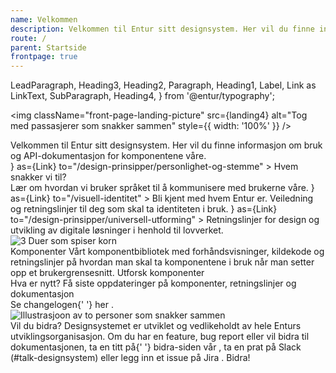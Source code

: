 ```yaml
---
name: Velkommen
description: Velkommen til Entur sitt designsystem. Her vil du finne informasjon om bruk og API-dokumentasjon for komponentene våre.
route: /
parent: Startside
frontpage: true
---
```


  LeadParagraph,
  Heading3,
  Heading2,
  Paragraph,
  Heading1,
  Label,
  Link as LinkText,
  SubParagraph,
  Heading4,
} from '@entur/typography';

<img
  className="front-page-landing-picture"
  src={landing4}
  alt="Tog med passasjerer som snakker sammen"
  style={{ width: '100%' }}
/>

<LeadParagraph className="front-page-lead-paragraph">
  Velkommen til Entur sitt designsystem. Her vil du finne informasjon om bruk og
  API-dokumentasjon for komponentene våre.
</LeadParagraph>

<div className="front-page--card-box-container">
  <NavigationCard
    title="Personlighet og stemme"
    titleIcon={<EditIcon />}
    as={Link}
    to="/design-prinsipper/personlighet-og-stemme"
  >
    Hvem snakker vi til? <br />
    Lær om hvordan vi bruker språket til å kommunisere med brukerne våre.
  </NavigationCard>
  <NavigationCard
    title="Visuell identitet"
    titleIcon={<ColorPickerIcon />}
    as={Link}
    to="/visuell-identitet"
  >
    Bli kjent med hvem Entur er. Veiledning og retningslinjer til deg som skal
    ta identiteten i bruk.
  </NavigationCard>
  <NavigationCard
    title="Universell utforming"
    titleIcon={<ViewIcon />}
    as={Link}
    to="/design-prinsipper/universell-utforming"
  >
    Retningslinjer for design og utvikling av digitale løsninger i henhold til
    lovverket.
  </NavigationCard>
</div>

<div className="front-page-components">
  <img
    className="front-page-components__image"
    src={duer}
    alt="3 Duer som spiser korn"
  />
  <div className="front-page-components__text">
    <Heading3 as="span" style={{ marginBottom: '0em' }}>
      Komponenter
    </Heading3>
    <Paragraph>
      Vårt komponentbibliotek med forhåndsvisninger, kildekode og retningslinjer
      på hvordan man skal ta komponentene i bruk når man setter opp et
      brukergrensesnitt.
    </Paragraph>
    <PrimaryButton as={Link} to="/komponenter" style={{ width: '14rem' }}>
      Utforsk komponenter
    </PrimaryButton>
  </div>
</div>

<div className="front-page-bottom">
  <div>
    <Heading2>Hva er nytt?</Heading2>
    <Paragraph>
      Få siste oppdateringer på komponenter, retningslinjer og dokumentasjon
      <br />
      Se changelogen{' '}
      <LinkText as={Link} to="/komponenter/ressurser/changelog">
        her
      </LinkText>
      .
    </Paragraph>
  </div>
  <div style={{ height: '15rem' }}>
    <img
      src={contactImage}
      alt="Illustrasjoon av to personer som snakker sammen"
      style={{ height: '100%' }}
    />
  </div>
  <Heading2>Vil du bidra?</Heading2>
  <Paragraph>
    Designsystemet er utviklet og vedlikeholdt av hele Enturs
    utviklingsorganisasjon.
  </Paragraph>
  <Paragraph>
    Om du har en feature, bug report eller vil bidra til dokumentasjonen, ta en
    titt på{' '}
    <LinkText as={Link} to="/kom-i-gang/bidra">
      bidra-siden vår
    </LinkText>
    , ta en prat på Slack (#talk-designsystem) eller legg inn et issue på <LinkText href="https://enturas.atlassian.net/secure/RapidBoard.jspa?rapidView=75&projectKey=DS">
      Jira
    </LinkText>.
  </Paragraph>
  <ButtonGroup>
    <SecondaryButton as={Link} to="/kom-i-gang/bidra">
      Bidra!
    </SecondaryButton>
  </ButtonGroup>
</div>
